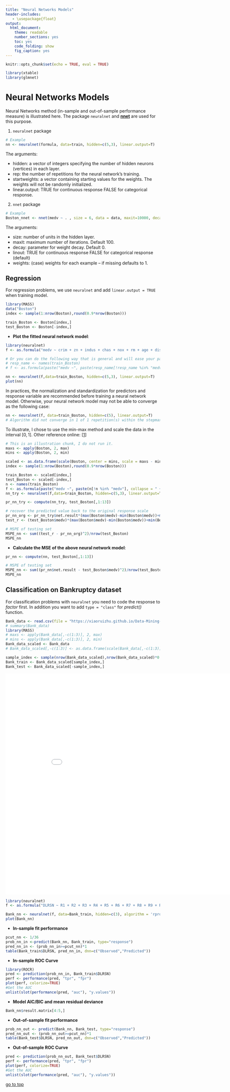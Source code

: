 ```yaml
---
title: "Neural Networks Models"
header-includes:
   - \usepackage{float}
output: 
  html_document: 
    theme: readable
    number_sections: yes
    toc: yes
    code_folding: show
    fig_caption: yes
---
```


```r
knitr::opts_chunk$set(echo = TRUE, eval = TRUE)
```

```r
library(xtable)
library(glmnet)
```

# Neural Networks Models

Neural Networks method (in-sample and out-of-sample performance measure) is illustrated here. The package `neuralnet` and [**nnet**](http://cran.r-project.org/web/packages/nnet/nnet.pdf) are used for this purpose.

1.  `neuralnet` package

```r
# Example
nn <- neuralnet(formula, data=train, hidden=c(5,3), linear.output=T)
```

The arguments:

-   hidden: a vector of integers specifying the number of hidden neurons (vertices) in each layer.
-   rep: the number of repetitions for the neural network's training.
-   startweights: a vector containing starting values for the weights. The weights will not be randomly initialized.
-   linear.output: TRUE for continuous response FALSE for categorical response.

2.  `nnet` package

```r
# Example
Boston_nnet <- nnet(medv ~ . , size = 6, data = data, maxit=10000, decay=0.006, linout = TRUE)
```

The arguments:

-   size: number of units in the hidden layer.
-   maxit: maximum number of iterations. Default 100.
-   decay: parameter for weight decay. Default 0.
-   linout: TRUE for continuous response FALSE for categorical response (default)
-   weights: (case) weights for each example -- if missing defaults to 1.

## Regression

For regression problems, we use `neuralnet` and add `linear.output = TRUE` when training model. 
```r
library(MASS)
data("Boston")
index <- sample(1:nrow(Boston),round(0.9*nrow(Boston)))

train_Boston <- Boston[index,]
test_Boston <- Boston[-index,]
```

-   **Plot the fitted neural network model**:

```r
library(neuralnet)
f <- as.formula("medv ~ crim + zn + indus + chas + nox + rm + age + dis + rad + tax + ptratio + black + lstat")

# Or you can do the following way that is general and will ease your pain to manually update formula:
# resp_name <- names(train_Boston)
# f <- as.formula(paste("medv ~", paste(resp_name[!resp_name %in% "medv"], collapse = " + ")))

nn <- neuralnet(f,data=train_Boston, hidden=c(5,3), linear.output=T)
plot(nn)
```

In practices, the normalization and standardization for predictors and response variable are recommended before training a neural network model. Otherwise, your neural network model may not be able to converge as the following case:
```r
nn <- neuralnet(f, data=train_Boston, hidden=c(5), linear.output=T)
# Algorithm did not converge in 1 of 1 repetition(s) within the stepmax.
```

To illustrate, I chose to use the min-max method and scale the data in the interval $[0,1]$. Other reference online: [[1](https://machinelearningmastery.com/how-to-improve-neural-network-stability-and-modeling-performance-with-data-scaling/)]
```r
# This is an illustration chunk, I do not run it.
maxs <- apply(Boston, 2, max) 
mins <- apply(Boston, 2, min)

scaled <- as.data.frame(scale(Boston, center = mins, scale = maxs - mins))
index <- sample(1:nrow(Boston),round(0.9*nrow(Boston)))

train_Boston <- scaled[index,]
test_Boston <- scaled[-index,]
n <- names(train_Boston)
f <- as.formula(paste("medv ~", paste(n[!n %in% "medv"], collapse = " + ")))
nn_try <- neuralnet(f,data=train_Boston, hidden=c(5,3), linear.output=T)

pr_nn_try <- compute(nn_try, test_Boston[,1:13])

# recover the predicted value back to the original response scale 
pr_nn_org <- pr_nn_try$net.result*(max(Boston$medv)-min(Boston$medv))+min(Boston$medv)
test_r <- (test_Boston$medv)*(max(Boston$medv)-min(Boston$medv))+min(Boston$medv)

# MSPE of testing set
MSPE_nn <- sum((test_r - pr_nn_org)^2)/nrow(test_Boston)
MSPE_nn
```

-   **Calculate the MSE of the above neural network model**:

```r
pr_nn <- compute(nn, test_Boston[,1:13])

# MSPE of testing set
MSPE_nn <- sum((pr_nn$net.result - test_Boston$medv)^2)/nrow(test_Boston)
MSPE_nn
```


## Classification on Bankruptcy dataset

For classification problems with `neuralnet` you need to code the response to *factor* first. In addition you want to add `type = "class"` for *predict()* function.

```r
Bank_data <- read.csv(file = "https://xiaoruizhu.github.io/Data-Mining-R/lecture/data/bankruptcy.csv", header=T)
# summary(Bank_data)
library(MASS)
# maxs <- apply(Bank_data[,-c(1:3)], 2, max) 
# mins <- apply(Bank_data[,-c(1:3)], 2, min)
Bank_data_scaled <- Bank_data
# Bank_data_scaled[,-c(1:3)] <- as.data.frame(scale(Bank_data[,-c(1:3)], center = mins, scale = maxs - mins))

sample_index <- sample(nrow(Bank_data_scaled),nrow(Bank_data_scaled)*0.70)
Bank_train <- Bank_data_scaled[sample_index,]
Bank_test <- Bank_data_scaled[-sample_index,]
```

<kbd>![Bankruptcy Variable Description](pic/BankruptcyVarDesp.pdf){width="900px" height="720px"} </kbd>

```r
library(neuralnet)
f <- as.formula("DLRSN ~ R1 + R2 + R3 + R4 + R5 + R6 + R7 + R8 + R9 + R10")

Bank_nn <- neuralnet(f, data=Bank_train, hidden=c(3), algorithm = 'rprop+', linear.output=F, likelihood = T)
plot(Bank_nn)
```

-   **In-sample fit performance**

```r
pcut_nn <- 1/36
prob_nn_in <-predict(Bank_nn, Bank_train, type="response")
pred_nn_in <- (prob_nn_in>=pcut_nn)*1
table(Bank_train$DLRSN, pred_nn_in, dnn=c("Observed","Predicted"))
```

- **In-sample ROC Curve**

```r
library(ROCR)
pred <- prediction(prob_nn_in, Bank_train$DLRSN)
perf <- performance(pred, "tpr", "fpr")
plot(perf, colorize=TRUE)
#Get the AUC
unlist(slot(performance(pred, "auc"), "y.values"))
```

- **Model AIC/BIC and mean residual deviance**

```r
Bank_nn$result.matrix[4:5,]
```

- **Out-of-sample fit performance**

```r
prob_nn_out <- predict(Bank_nn, Bank_test, type="response")
pred_nn_out <- (prob_nn_out>=pcut_nn)*1
table(Bank_test$DLRSN, pred_nn_out, dnn=c("Observed","Predicted"))
```

- **Out-of-sample ROC Curve**

```r
pred <- prediction(prob_nn_out, Bank_test$DLRSN)
perf <- performance(pred, "tpr", "fpr")
plot(perf, colorize=TRUE)
#Get the AUC
unlist(slot(performance(pred, "auc"), "y.values"))
```


[go to top](#header)

<!-- ## Classification -->

<!-- __Note__: -->

<!-- - For classification problems with nnet you need to code the response to _factor_ first. In addition you want to add type = "class" for _predict()_  function. -->

<!-- ### Credit Scoring Data -->

<!-- ```{r} -->

<!-- credit_data <- read.csv(file = "https://xiaoruizhu.github.io/Data-Mining-R/lecture/data/credit_default.csv", header=T) -->

<!-- # rename -->

<!-- library(dplyr) -->

<!-- credit_data<- rename(credit_data, default=default.payment.next.month) -->

<!-- # convert categorical data to factor -->

<!-- credit_data$SEX<- as.factor(credit_data$SEX) -->

<!-- credit_data$EDUCATION<- as.factor(credit_data$EDUCATION) -->

<!-- credit_data$MARRIAGE<- as.factor(credit_data$MARRIAGE) -->

<!-- ``` -->

<!-- ```{r} -->

<!-- index <- sample(nrow(credit_data),nrow(credit_data)*0.90) -->

<!-- credit_train = credit_data[index,] -->

<!-- credit_test = credit_data[-index,] -->

<!-- ``` -->

<!-- You are already familiar with the credit scoring set. Let's define a cost function for benchmarking testing set performance. Note this is slightly different from the one we used for searching for optimal cut-off probability in logistic regression. Here the 2nd argument is the predict class instead of the predict probability (since many methods are not based on predict probability). -->

<!-- ```{r} -->

<!-- creditcost <- function(observed, predicted){ -->

<!--   weight1 <- 5 -->

<!--   weight0 <- 1 -->

<!--   c1 <- (observed==1)&(predicted == 0) #logical vector - true if actual 1 but predict 0 -->

<!--   c0 <- (observed==0)&(predicted == 1) #logical vector - true if actual 0 but predict 1 -->

<!--   return(mean(weight1*c1+weight0*c0)) -->

<!-- } -->

<!-- ``` -->

<!-- ```{r, message=FALSE} -->

<!-- library(nnet) -->

<!-- credit_nnet <- nnet(default~., data=credit_train, size=20, maxit=5000) -->

<!-- ``` -->

<!-- ```{r} -->

<!-- prob_nnet <- predict(credit_nnet, credit_test) -->

<!-- pred_nnet <- as.numeric(prob_nnet > 0.05) -->

<!-- table(credit_test$default,pred_nnet, dnn=c("Observed","Predicted")) -->

<!-- cat("Misclassification rate =", mean(ifelse(credit_test$default != pred_nnet, 1, 0))) -->

<!-- cat("Asymmetric cost (with ratio 10:1) =", creditcost(credit_test$default, pred_nnet)) -->

<!-- ``` -->

<!-- [go to top](#header) -->
